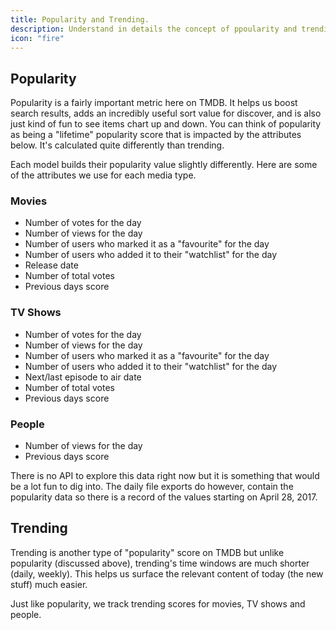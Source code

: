 ```yaml
---
title: Popularity and Trending.
description: Understand in details the concept of ppoularity and trending in the TMDB API.
icon: "fire"
---
```


## Popularity
Popularity is a fairly important metric here on TMDB. It helps us boost search results, adds an incredibly useful sort value for discover, 
and is also just kind of fun to see items chart up and down. You can think of popularity as being a "lifetime" popularity score that is impacted by 
the attributes below. It's calculated quite differently than trending.

Each model builds their popularity value slightly differently. Here are some of the attributes we use for each media type.

### Movies
- Number of votes for the day
- Number of views for the day
- Number of users who marked it as a "favourite" for the day
- Number of users who added it to their "watchlist" for the day
- Release date
- Number of total votes
- Previous days score

### TV Shows
- Number of votes for the day
- Number of views for the day
- Number of users who marked it as a "favourite" for the day
- Number of users who added it to their "watchlist" for the day
- Next/last episode to air date
- Number of total votes
- Previous days score

### People
- Number of views for the day
- Previous days score

There is no API to explore this data right now but it is something that would be a lot fun to dig into. The daily file exports do however, 
contain the popularity data so there is a record of the values starting on April 28, 2017.

## Trending
Trending is another type of "popularity" score on TMDB but unlike popularity (discussed above), trending's time windows are much shorter (daily, weekly). 
This helps us surface the relevant content of today (the new stuff) much easier.

Just like popularity, we track trending scores for movies, TV shows and people.